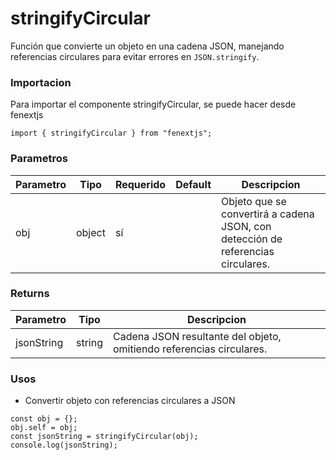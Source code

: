 # stringifyCircular

Función que convierte un objeto en una cadena JSON, manejando referencias circulares para evitar errores en `JSON.stringify`.

### Importacion

Para importar el componente stringifyCircular, se puede hacer desde fenextjs

```tsx copy
import { stringifyCircular } from "fenextjs";
```

### Parametros

| Parametro | Tipo   | Requerido | Default | Descripcion                                                                      |
| --------- | ------ | --------- | ------- | -------------------------------------------------------------------------------- |
| obj       | object | sí        |         | Objeto que se convertirá a cadena JSON, con detección de referencias circulares. |

### Returns

| Parametro  | Tipo   | Descripcion                                                          |
| ---------- | ------ | -------------------------------------------------------------------- |
| jsonString | string | Cadena JSON resultante del objeto, omitiendo referencias circulares. |

### Usos

- Convertir objeto con referencias circulares a JSON

```tsx copy
const obj = {};
obj.self = obj;
const jsonString = stringifyCircular(obj);
console.log(jsonString);
```
